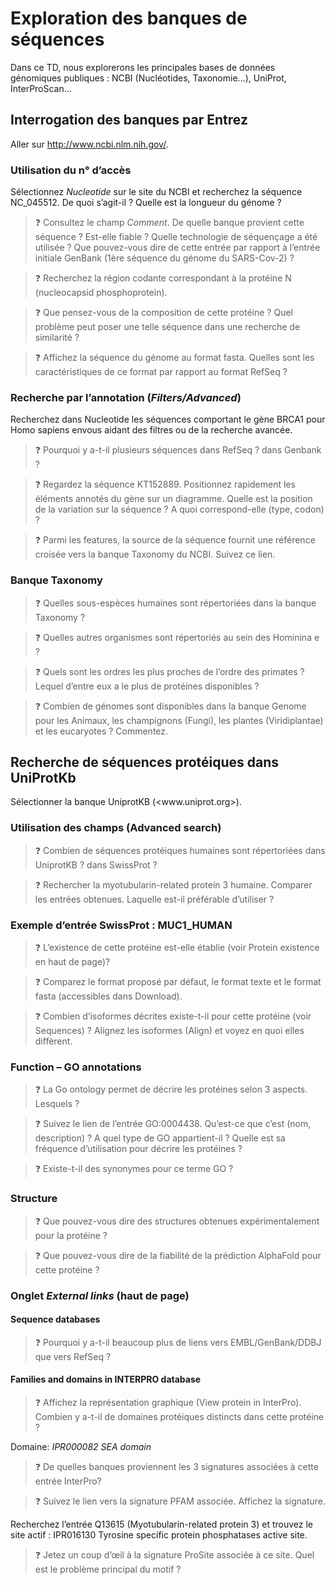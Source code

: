 # Exploration des banques de séquences

Dans ce TD, nous explorerons les principales bases de données génomiques publiques : NCBI (Nucléotides, Taxonomie...), UniProt, InterProScan...

## Interrogation des banques par Entrez

Aller sur <http://www.ncbi.nlm.nih.gov/>.

### Utilisation du n° d’accès

Sélectionnez *Nucleotide* sur le site du NCBI et recherchez la séquence NC_045512. De quoi s’agit-il ? Quelle est la longueur du génome ?

> ❓ Consultez le champ *Comment*. De quelle banque provient cette séquence ? Est-elle fiable ? Quelle technologie de séquençage a été utilisée ? Que pouvez-vous dire de cette entrée par rapport à l’entrée initiale GenBank (1ère séquence du génome du SARS-Cov-2) ?

> ❓ Recherchez la région codante correspondant à la protéine N (nucleocapsid phosphoprotein).

> ❓ Que pensez-vous de la composition de cette protéine ? Quel problème peut poser une telle séquence dans une recherche de similarité ?

> ❓ Affichez la séquence du génome au format fasta. Quelles sont les caractéristiques de ce format par rapport au format RefSeq ?

### Recherche par l’annotation (*Filters/Advanced*)

Recherchez dans Nucleotide les séquences comportant le gène BRCA1 pour Homo sapiens envous aidant des filtres ou de la recherche avancée.

> ❓ Pourquoi y a-t-il plusieurs séquences dans RefSeq ? dans Genbank ?

> ❓ Regardez la séquence KT152889. Positionnez rapidement les éléments annotés du gène sur un diagramme. Quelle est la position de la variation sur la séquence ? A quoi correspond-elle (type, codon) ?

> ❓ Parmi les features, la source de la séquence fournit une référence croisée vers la banque Taxonomy du NCBI. Suivez ce lien.

### Banque Taxonomy

> ❓ Quelles sous-espèces humaines sont répertoriées dans la banque Taxonomy ?

> ❓ Quelles autres organismes sont répertoriés au sein des Hominina 
e ?

> ❓ Quels sont les ordres les plus proches de l’ordre des primates ? Lequel d’entre eux a le plus de protéines disponibles ?

> ❓ Combien de génomes sont disponibles dans la banque Genome pour les Animaux, les champignons (Fungi), les plantes (Viridiplantae) et les eucaryotes ? Commentez.

## Recherche de séquences protéiques dans UniProtKb 

Sélectionner la banque UniprotKB (<www.uniprot.org>).

### Utilisation des champs (Advanced search)

> ❓ Combien de séquences protéiques humaines sont répertoriées dans UniprotKB ? dans SwissProt ?

> ❓ Rechercher la myotubularin-related protein 3 humaine. Comparer les entrées obtenues. Laquelle est-il préférable d’utiliser ?

### Exemple d’entrée SwissProt : MUC1_HUMAN

> ❓ L’existence de cette protéine est-elle établie (voir Protein existence en haut de page)?

> ❓ Comparez le format proposé par défaut, le format texte et le format fasta (accessibles
dans Download).

> ❓ Combien d’isoformes décrites existe-t-il pour cette protéine (voir Sequences) ? Alignez les isoformes (Align) et voyez en quoi elles diffèrent.


### Function – GO annotations

> ❓ La Go ontology permet de décrire les protéines selon 3 aspects. Lesquels ?

> ❓ Suivez le lien de l'entrée GO:0004438.  Qu'est-ce que c'est (nom, description) ? A quel type de GO appartient-il ? Quelle est sa fréquence d'utilisation pour décrire les protéines ?

> ❓ Existe-t-il des synonymes pour ce terme GO ?

### Structure

> ❓ Que pouvez-vous dire des structures obtenues expérimentalement pour la protéine ?

> ❓ Que pouvez-vous dire de la fiabilité de la prédiction AlphaFold pour cette protéine ?

### Onglet *External links* (haut de page)

#### Sequence databases

> ❓ Pourquoi y a-t-il beaucoup plus de liens vers EMBL/GenBank/DDBJ que vers RefSeq ?

#### Families and domains in INTERPRO database

> ❓ Affichez la représentation graphique (View protein in InterPro). Combien y a-t-il de domaines protéiques distincts dans cette protéine ?

Domaine: *IPR000082 SEA domain* 

> ❓ De quelles banques proviennent les 3 signatures associées à cette entrée InterPro?
  
> ❓ Suivez le lien vers la signature PFAM associée. Affichez la signature.

Recherchez l'entrée Q13615 (Myotubularin-related protein 3) et trouvez le site actif : IPR016130 Tyrosine specific protein phosphatases active site.

> ❓ Jetez un coup d'œil à la signature ProSite associée à ce site. Quel est le problème principal du motif ?
